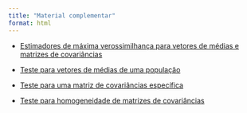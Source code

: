 ```yaml
---
title: "Material complementar"
format: html
---
```


-   [Estimadores de máxima verossimilhança para vetores de médias e matrizes de covariâncias](material_complementar/dem_est_max_ver.pdf)

-   [Teste para vetores de médias de uma população](material_complementar/teste_Uma_Media.pdf)

-   [Teste para uma matriz de covariâncias específica](material_complementar/teste_cov_esp.pdf)

-   [Teste para homogeneidade de matrizes de covariâncias](material_complementar/teste_homo_cov.pdf)